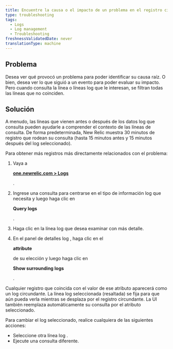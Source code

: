 ```yaml
---
title: Encuentre la causa o el impacto de un problema en el registro circundante
type: troubleshooting
tags:
  - Logs
  - Log management
  - Troubleshooting
freshnessValidatedDate: never
translationType: machine
---
```


## Problema

Desea ver qué provocó un problema para poder identificar su causa raíz. O bien, desea ver lo que siguió a un evento para poder evaluar su impacto. Pero cuando consulta la línea o líneas log que le interesan, se filtran todas las líneas que no coinciden.

## Solución

A menudo, las líneas que vienen antes o después de los datos log que consulta pueden ayudarle a comprender el contexto de las líneas de consulta. De forma predeterminada, New Relic muestra 30 minutos de registro que rodean su consulta (hasta 15 minutos antes y 15 minutos después del log seleccionado).

Para obtener más registros más directamente relacionados con el problema:

1. Vaya a

   <DoNotTranslate>**[one.newrelic.com > Logs](https://one.newrelic.com)**</DoNotTranslate>

   .

2. Ingrese una consulta para centrarse en el tipo de información log que necesita y luego haga clic en

   <DoNotTranslate>**Query logs**</DoNotTranslate>

   .

3. Haga clic en la línea log que desea examinar con más detalle.

4. En el panel de detalles log , haga clic en el

   <DoNotTranslate>**attribute**</DoNotTranslate>

   de su elección y luego haga clic en

   <DoNotTranslate>**Show surrounding logs**</DoNotTranslate>

   .

Cualquier registro que coincida con el valor de ese atributo aparecerá como un log circundante. La línea log seleccionada (resaltada) se fija para que aún pueda verla mientras se desplaza por el registro circundante. La UI también reemplaza automáticamente su consulta por el atributo seleccionado.

Para cambiar el log seleccionado, realice cualquiera de las siguientes acciones:

* Seleccione otra línea log .
* Ejecute una consulta diferente.